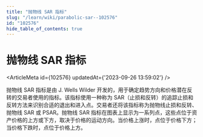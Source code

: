 ```yaml
---
title: "抛物线 SAR 指标"
slug: "/learn/wiki/parabolic-sar--102576"
id: "102576"
hide_table_of_contents: true
---
```



# 抛物线 SAR 指标

<ArticleMeta id={102576} updatedAt={'2023-09-26 13:59:02'} />
<div className='border-solid border-b border-t-0 my-4 border-[var(--ifm-color-gray-300)]' />

抛物线 SAR 指标是由 J. Wells Wilder 开发的，用于确定趋势方向和价格潜在反转的交易者使用的指标。该指标使用一种称为 SAR（止损和反转）的追踪止损和反转方法来识别合适的退出和进入点。交易者还将该指标称为抛物线止损和反转、抛物线 SAR 或 PSAR。抛物线 SAR 指标在图表上显示为一系列点，这些点位于资产价格的上方或下方，取决于价格的运动方向。当价格上涨时，点位于价格下方；当价格下跌时，点位于价格上方。
